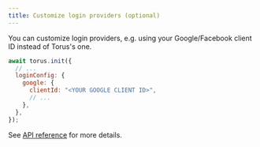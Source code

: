```yaml
---
title: Customize login providers (optional)
---
```


You can customize login providers, e.g. using your Google/Facebook client ID instead of Torus's one.

```js
await torus.init({
  // ...
  loginConfig: {
    google: {
      clientId: "<YOUR GOOGLE CLIENT ID>",
      // ...
    },
  },
});
```

See [API reference](/wallet/api-reference/class#loginconfig) for more details.
